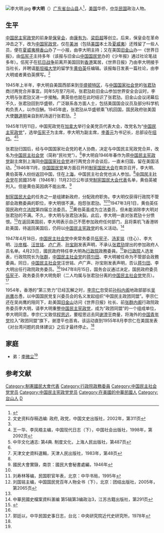 [[File:李大明.jpg|thumb]]
'''李大明'''（{{bd|1904年||1961年|}}）[[广东省|广东省]][[台山县|台山县]]人<ref name=gsw>{{cite web|title=程思远：我在香港从事第三势力活动的前前后后|url=http://www.21ccom.net/articles/lsjd/lsjj/article_201001207520.html|date=2010-01-20|publisher=[[共识网|共识网]]|archiveurl=https://web.archive.org/web/20160305153511/http://www.21ccom.net/articles/lsjd/lsjj/article_201001207520.html|archivedate=2016-03-05|deadurl=yes}}</ref>，[[美国|美国]]华侨，[[中华民国|中华民国]]政治人物。

==生平==
[[中国民主宪政党|中国民主宪政党]]的前身是[[保皇会|保皇会]]，由[[康有为|康有为]]、[[梁启超|梁启超]]等创立。后来，保皇会在革命冲击之下，改为[[中国宪政党|中国宪政党]]，仅在[[美洲|美洲]]（包括[[美国|美国]]本土及[[夏威夷|夏威夷]]）还残留了一些人员，便在[[夏威夷|夏威夷]][[檀香山|檀香山]]办了一小报，由李大明主持；又在美国[[旧金山|旧金山]]办一《世界日报》，由[[伍宪子|伍宪子]]主持多年（该报与旧金山[[中国国民党|中国国民党]]办的《少年报》通过社论笔战多年）。伍宪子在[[抗日战争|抗日战争]]前离开美国回到[[香港|香港]]寓居，《世界日报》乃由李大明接手当社长，并聘请[[斯坦福大学|斯坦福大学]]的留学生[[黄伯英|黄伯英]]任编辑。该报每日发表一篇社论，由李大明或者黄伯英撰写。<ref name=wszl>文史资料存稿选编: 政府, 政党，中国文史出版社，2002年，第311页</ref>

1945年上半年，李大明自美国西部来到[[华盛顿特区|华盛顿特区]]，与[[中国国家社会党|中国国家社会党]]的[[张君劢|张君劢]]商讨两党合并事宜。同年5月至7月间，张君劢赴旧金山参加世界安全会议时，李大明与张君劢又进一步接触。黄英伯也就在此时结识了张君劢。旧金山会议闭幕后不久，张君劢回到华盛顿，广泛联系各方面人士，包括美国国会议员及部分科学机构负责人，以作应酬。1945年底，张君劢从华盛顿乘飞机回国，国民政府驻美国大使[[魏道明|魏道明]]亲自到机场送行张君劢。<ref name=wszl/>

1945年11月11日，中国宪政党在[[加拿大|加拿大]]举行全美党员代表大会，改党名为“[[中国民主宪政党|中国民主宪政党]]”，选举[[伍宪子|伍宪子]]为主席，李大明为副主席，[[李善元|李善元]]为书记长，总部设在[[纽约|纽约]]。<ref>王一华、李凤梧主编，中国现代日志（下），中国社会出版社，1998年，第2092页</ref><ref>中华文化通志: 第4典. 制度文化，上海人民出版社，第487页</ref>

张君劢归国后，经与中国国家社会党的老人协商，决定与中国民主宪政党合并，改名为[[中国民主社会党|中国民主社会党]]（简称“民社党”）。<ref name=wszl/>李大明自1946年春作为原[[中国民主宪政党|中国民主宪政党]]副主席到上海同[[中国国家社会党|中国国家社会党]]进行两党合并会谈后，一直未归国，留在美国活动。<ref>天津文史資料選輯，天津人民出版社，1983年，第48页</ref>1946年11月，[[中国国民党|中国国民党]]单方面召开的[[制宪国民大会|制宪国民大会]]在南京召开，李大明、黄伯英等人纷纷返回中国，住在[[上海|上海]]，中国民主社会党也派人参加。<ref name=wszl/>[[中国民主社会党|中国民主社会党]]在民國35年（1946年）11月23日公布该党[[制宪国民大会代表|制宪国民大会代表]]名单，黄伯英被列入。但是黄伯英因病不能出席。<ref>國民大會實錄，南京：國民大會秘書處編，1946年</ref>

[[制宪国民大会|制宪国民大会]]的任务之一是组建新政府，分配政府职务。李大明仅获得行政院不管部会政務委員的职位，李大明很不满，抱怨张君劢。<ref name=wszl/><ref>刘寿林等编，民国职官年表，北京：中华书局，1995年</ref>1947年3月1日，黄伯英任国民政府[[立法院|立法院]]第四届立法委员。<ref>刘国铭主编，中国国民党百年人物全书（下），北京：团结出版社，2005年，第2065页</ref>黄伯英虽成为立法委员，但未能消除李大明对张君劢的不满。不久，李大明与张君劢决裂。此后，李大明一直对张君劢十分愤恨。<ref name=wszl/>在返回美国前，李大明表示自己不愿参加政府任何部门，且将乘机飞香港转赴美国，待返回美国后，仍将以[[中国民主宪政党|中国民主宪政党]]的名义活动。<ref>中華民國史檔案資料滙编 第5辑第3编政治3，江苏古籍出版社，第291页</ref>

1947年4月18日，[[中国民主社会党|中国民主社会党]]中央常务委员[[伍宪子|伍宪子]]、[[汤芗铭|汤芗铭]]（住心）、李大明、[[沙彦楷|沙彦楷]]、[[汪世铭|汪世铭]]、[[卢广声|卢广声]]、[[孙宝刚|孙宝刚]]发表声明，不承认[[张君劢|张君劢]]提出的参加政府人员名单。4月23日，國民政府特任李大明為[[行政院|行政院]]政務委員。<ref name="民國史大事記">{{cite book|editor=李新總主編，[[中國社會科學院|中國社會科學院]]近代史研究所[[中華民國史|中華民國史]]研究室編，韓信夫、姜克夫主編|title=《中華民國史大事記》|location=[[北京|北京]]|publisher=[[中華書局|中華書局]]|date=2011年7月}}</ref>{{rp|8340}}新[[行政院|行政院]]人选发表，行政院院长为[[张群|张群]]，[[中国民主社会党|中国民主社会党]]的[[蒋匀田|蒋匀田]]、李大明被任命为不管部会政務委員。同日，[[中国民主社会党|中国民主社会党]]汪世铭、卢广声、孙宝刚发表声明，否认[[蒋匀田|蒋匀田]]、李大明出任行政院政务委员。<ref name="民國史大事記"/>{{rp|8340}}1947年8月15日，国务会议通过决定，国民政府委员[[伍宪子|伍宪子]]、政务委员李大明免职（二人均属与张君劢分离的[[中国民主社会党|中国民主社会党]]党员）。<ref>郭廷以，中华民国史事日志，台北：中央研究院近代史研究所，1978年</ref>

1954年，香港的“第三势力”已经瓦解之时，[[李宗仁|李宗仁]]忽受前[[孙科内阁|孙科内阁]]地政部部长[[吴尚鹰|吴尚鹰]]怂恿，以中国国民党复兴委员会的名义发起组织“中国民主政团同盟”。李宗仁还在吴尚鹰的陪同下，赴美国[[旧金山|旧金山]]访问《世界日报》社长、前[[张群内阁|张群内阁]]行政院政务委员李大明，请李大明重整[[中国民主宪政党|中国民主宪政党]]，成为“政团同盟”的一个组成单位，李大明同意。李宗仁又致信[[程思远|程思远]]，要程思远去同[[谢澄平|谢澄平]]商量，将海外的[[中国青年党|中国青年党]]拉入“政团同盟”旗下，谢澄平也首肯。该运动直到1955年8月李宗仁在美国发表《对台湾问题的具体建议》之后才最终停止。<ref name=gsw/>

==家庭==
*弟：[[李微尘|李微尘]]<ref name=gsw/>

==参考文献==
{{reflist|2}}

{{DEFAULTSORT:Li李}}
[[Category:制憲國民大會代表|Category:制憲國民大會代表]]
[[Category:行政院政務委員|Category:行政院政務委員]]
[[Category:中国民主社会党党员|Category:中国民主社会党党员]]
[[Category:中国民主宪政党党员|Category:中国民主宪政党党员]]
[[Category:在美國的中華民國人|Category:在美國的中華民國人]]
[[Category:台山人|Category:台山人]]
[[Category:李姓|D]]